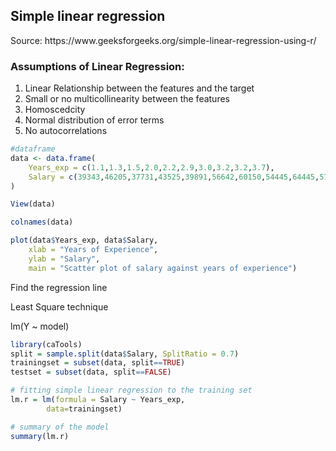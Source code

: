 ## Simple linear regression

Source: https://www.geeksforgeeks.org/simple-linear-regression-using-r/

### Assumptions of Linear Regression:
1. Linear Relationship between the features and the target
2. Small or no multicollinearity between the features
3. Homoscedcity
4. Normal distribution of error terms
5. No autocorrelations 

```r
#dataframe
data <- data.frame(
    Years_exp = c(1.1,1.3,1.5,2.0,2.2,2.9,3.0,3.2,3.2,3.7),
    Salary = c(39343,46205,37731,43525,39891,56642,60150,54445,64445,57189)
)
```

```r
View(data)
```

```r
colnames(data)
```

```r
plot(data$Years_exp, data$Salary,
    xlab = "Years of Experience",
    ylab = "Salary",
    main = "Scatter plot of salary against years of experience")
```

Find the regression line

Least Square technique

lm(Y ~ model)

```r
library(caTools)
split = sample.split(data$Salary, SplitRatio = 0.7)
trainingset = subset(data, split==TRUE)
testset = subset(data, split==FALSE)

# fitting simple linear regression to the training set
lm.r = lm(formula = Salary ~ Years_exp,
        data=trainingset)

# summary of the model
summary(lm.r)
```